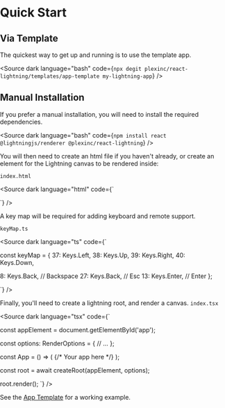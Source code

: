 
<Meta title="Getting Started/Quick Start" />

# Quick Start

## Via Template

The quickest way to get up and running is to use the template app.

<Source
  dark
  language="bash"
  code={`
    npx degit plexinc/react-lightning/templates/app-template my-lightning-app
  `}
/>

## Manual Installation

If you prefer a manual installation, you will need to install the required dependencies.

<Source
  dark
  language="bash"
  code={`
  npm install react @lightningjs/renderer @plexinc/react-lightning
  `}
/>

You will then need to create an html file if you haven't already, or create an
element for the Lightning canvas to be rendered inside:

`index.html`

<Source
  dark
  language="html"
  code={`
<!doctype html>
<html>
  <head>
    <title>React-Lightning Sample App</title>
    <meta charset="UTF-8" />
    <style>
      html,
      body {
        margin: 0;
        padding: 0;
        width: 100vw;
        height: 100vh;
        overflow: hidden;
      }
    </style>
  </head>

  <body>
    <div id="app"></div>
  </body>
</html>
  `}
/>

A key map will be required for adding keyboard and remote support.

`keyMap.ts`

<Source
  dark
  language="ts"
  code={`

const keyMap = {
  37: Keys.Left,
  38: Keys.Up,
  39: Keys.Right,
  40: Keys.Down,

  8: Keys.Back, // Backspace
  27: Keys.Back, // Esc
  13: Keys.Enter, // Enter
};

  `}
/>

Finally, you'll need to create a lightning root, and render a canvas.
`index.tsx`

<Source
  dark
  language="tsx"
  code={`

const appElement = document.getElementById('app');

const options: RenderOptions = {
  // ...
};

const App = () => (
  <Canvas keyMap={keyMap} options={options}>
    {/* Your app here */}
  </Canvas>
);

const root = await createRoot(appElement, options);

root.render(<App />);
`}
/>

See the [App Template](https://github.com/plexinc/react-lightning/tree/main/apps/template) for a
working example.
